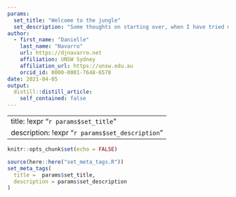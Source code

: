 ```yaml
---
params: 
  set_title: "Welcome to the jungle"
  set_description: "Some thoughts on starting over, when I have tried my hand at blogging so very many times before"
author:
  - first_name: "Danielle"
    last_name: "Navarro"
    url: https://djnavarro.net
    affiliation: UNSW Sydney
    affiliation_url: https://unsw.edu.au
    orcid_id: 0000-0001-7648-6578
date: 2021-04-05
output:
  distill::distill_article:
    self_contained: false
---
```


<!--------------- my custom setup ----------------->

---
title: !expr "`r params$set_title`"
description: !expr "`r params$set_description`"
---

```r
knitr::opts_chunk$set(echo = FALSE)
```

```r
source(here::here("set_meta_tags.R"))
set_meta_tags(
  title =  params$set_title, 
  description = params$set_description
)
```


<!--------------- post begins here ----------------->




